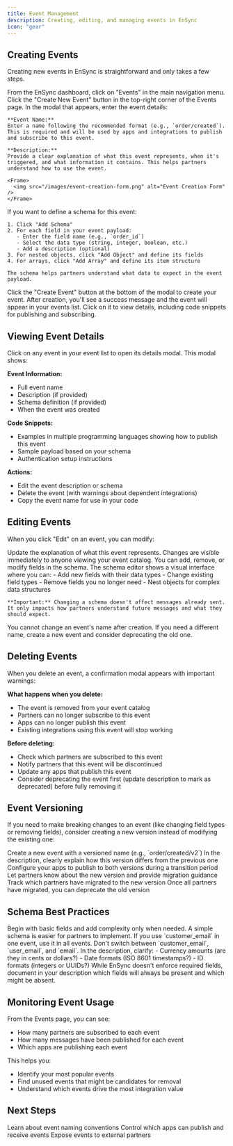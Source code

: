 ```yaml
---
title: Event Management
description: Creating, editing, and managing events in EnSync
icon: "gear"
---
```


## Creating Events

Creating new events in EnSync is straightforward and only takes a few steps.

<Steps>
  <Step title="Navigate to Events Section">
    From the EnSync dashboard, click on "Events" in the main navigation menu.
  </Step>
  
  <Step title="Click Create New Event">
    Click the "Create New Event" button in the top-right corner of the Events page.
  </Step>
  
  <Step title="Enter Event Details">
    In the modal that appears, enter the event details:
    
    **Event Name:**
    Enter a name following the recommended format (e.g., `order/created`). This is required and will be used by apps and integrations to publish and subscribe to this event.
    
    **Description:**
    Provide a clear explanation of what this event represents, when it's triggered, and what information it contains. This helps partners understand how to use the event.
    
    <Frame>
      <img src="/images/event-creation-form.png" alt="Event Creation Form" />
    </Frame>
  </Step>
  
  <Step title="Define Schema (Optional)">
    If you want to define a schema for this event:
    
    1. Click "Add Schema"
    2. For each field in your event payload:
       - Enter the field name (e.g., `order_id`)
       - Select the data type (string, integer, boolean, etc.)
       - Add a description (optional)
    3. For nested objects, click "Add Object" and define its fields
    4. For arrays, click "Add Array" and define its item structure
    
    The schema helps partners understand what data to expect in the event payload.
  </Step>
  
  <Step title="Create the Event">
    Click the "Create Event" button at the bottom of the modal to create your event.
  </Step>
  
  <Step title="View Event Details">
    After creation, you'll see a success message and the event will appear in your events list. Click on it to view details, including code snippets for publishing and subscribing.
  </Step>
</Steps>

## Viewing Event Details

Click on any event in your event list to open its details modal. This modal shows:

**Event Information:**
- Full event name
- Description (if provided)
- Schema definition (if provided)
- When the event was created

**Code Snippets:**
- Examples in multiple programming languages showing how to publish this event
- Sample payload based on your schema
- Authentication setup instructions

**Actions:**
- Edit the event description or schema
- Delete the event (with warnings about dependent integrations)
- Copy the event name for use in your code

## Editing Events

When you click "Edit" on an event, you can modify:

<AccordionGroup>
  <Accordion icon="pen" title="Description">
    Update the explanation of what this event represents. Changes are visible immediately to anyone viewing your event catalog.
  </Accordion>
  
  <Accordion icon="table-list" title="Schema">
    You can add, remove, or modify fields in the schema. The schema editor shows a visual interface where you can:
    - Add new fields with their data types
    - Change existing field types
    - Remove fields you no longer need
    - Nest objects for complex data structures
    
    **Important:** Changing a schema doesn't affect messages already sent. It only impacts how partners understand future messages and what they should expect.
  </Accordion>
</AccordionGroup>

<Warning>
  You cannot change an event's name after creation. If you need a different name, create a new event and consider deprecating the old one.
</Warning>

## Deleting Events

When you delete an event, a confirmation modal appears with important warnings:

**What happens when you delete:**
- The event is removed from your event catalog
- Partners can no longer subscribe to this event
- Apps can no longer publish this event
- Existing integrations using this event will stop working

**Before deleting:**
- Check which partners are subscribed to this event
- Notify partners that this event will be discontinued
- Update any apps that publish this event
- Consider deprecating the event first (update description to mark as deprecated) before fully removing it

## Event Versioning

If you need to make breaking changes to an event (like changing field types or removing fields), consider creating a new version instead of modifying the existing one:

<Steps>
  <Step title="Create a New Event">
    Create a new event with a versioned name (e.g., `order/created/v2`)
  </Step>
  
  <Step title="Document the Differences">
    In the description, clearly explain how this version differs from the previous one
  </Step>
  
  <Step title="Update Your Apps">
    Configure your apps to publish to both versions during a transition period
  </Step>
  
  <Step title="Notify Partners">
    Let partners know about the new version and provide migration guidance
  </Step>
  
  <Step title="Monitor Adoption">
    Track which partners have migrated to the new version
  </Step>
  
  <Step title="Eventually Deprecate">
    Once all partners have migrated, you can deprecate the old version
  </Step>
</Steps>

## Schema Best Practices

<AccordionGroup>
  <Accordion icon="minimize" title="Start simple">
    Begin with basic fields and add complexity only when needed. A simple schema is easier for partners to implement.
  </Accordion>
  
  <Accordion icon="repeat" title="Use consistent field names">
    If you use `customer_email` in one event, use it in all events. Don't switch between `customer_email`, `user_email`, and `email`.
  </Accordion>
  
  <Accordion icon="ruler" title="Document units and formats">
    In the description, clarify:
    - Currency amounts (are they in cents or dollars?)
    - Date formats (ISO 8601 timestamps?)
    - ID formats (integers or UUIDs?)
  </Accordion>
  
  <Accordion icon="circle-check" title="Consider optional vs required">
    While EnSync doesn't enforce required fields, document in your description which fields will always be present and which might be absent.
  </Accordion>
</AccordionGroup>

## Monitoring Event Usage

From the Events page, you can see:
- How many partners are subscribed to each event
- How many messages have been published for each event
- Which apps are publishing each event

This helps you:
- Identify your most popular events
- Find unused events that might be candidates for removal
- Understand which events drive the most integration value

## Next Steps

<CardGroup cols={2}>
  <Card title="Event Types" icon="tag" href="/events/types">
    Learn about event naming conventions
  </Card>
  
  <Card title="Event Permissions" icon="shield-check" href="/events/permissions">
    Control which apps can publish and receive events
  </Card>
  
  <Card title="Integration Pages" icon="handshake" href="/integrations/index">
    Expose events to external partners
  </Card>
</CardGroup>
